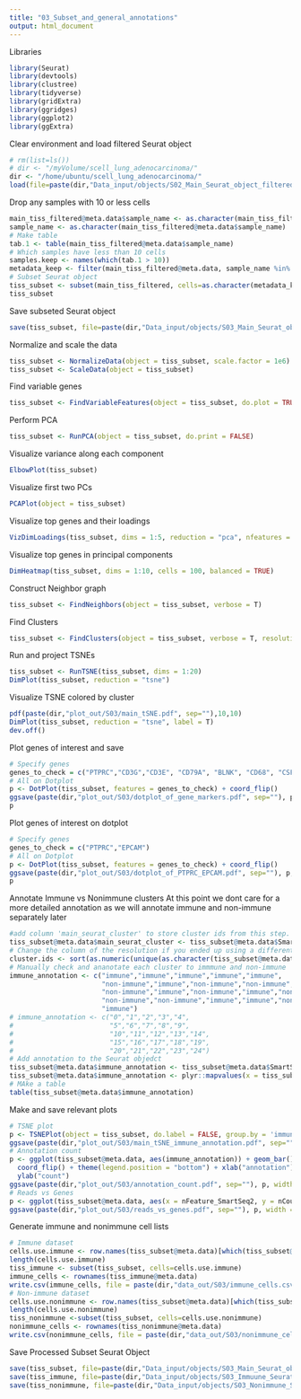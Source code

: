 ```yaml
---
title: "03_Subset_and_general_annotations"
output: html_document
---
```


Libraries
```r
library(Seurat)
library(devtools)
library(clustree)
library(tidyverse)
library(gridExtra)
library(ggridges)
library(ggplot2)
library(ggExtra)
```

Clear environment and load filtered Seurat object 
```r
# rm(list=ls())
# dir <- "/myVolume/scell_lung_adenocarcinoma/"
dir <- "/home/ubuntu/scell_lung_adenocarcinoma/"
load(file=paste(dir,"Data_input/objects/S02_Main_Seurat_object_filtered.RData", sep=""))
```

Drop any samples with 10 or less cells
```r
main_tiss_filtered@meta.data$sample_name <- as.character(main_tiss_filtered@meta.data$sample_name)
sample_name <- as.character(main_tiss_filtered@meta.data$sample_name)
# Make table 
tab.1 <- table(main_tiss_filtered@meta.data$sample_name) 
# Which samples have less than 10 cells 
samples.keep <- names(which(tab.1 > 10))
metadata_keep <- filter(main_tiss_filtered@meta.data, sample_name %in% samples.keep)
# Subset Seurat object 
tiss_subset <- subset(main_tiss_filtered, cells=as.character(metadata_keep$cell_id))
tiss_subset
```

Save subseted Seurat object
```r
save(tiss_subset, file=paste(dir,"Data_input/objects/S03_Main_Seurat_object_filtered_and_subset.RData", sep=""))
```

Normalize and scale the data
```r
tiss_subset <- NormalizeData(object = tiss_subset, scale.factor = 1e6)
tiss_subset <- ScaleData(object = tiss_subset)
```

Find variable genes
```r
tiss_subset <- FindVariableFeatures(object = tiss_subset, do.plot = TRUE, x.high.cutoff = Inf, y.cutoff = 0.5)
```

Perform PCA
```r
tiss_subset <- RunPCA(object = tiss_subset, do.print = FALSE)
```

Visualize variance along each component
```r
ElbowPlot(tiss_subset)
```

Visualize first two PCs
```r
PCAPlot(object = tiss_subset)
```

Visualize top genes and their loadings 
```r
VizDimLoadings(tiss_subset, dims = 1:5, reduction = "pca", nfeatures = 10)
```

Visualize top genes in principal components
```r
DimHeatmap(tiss_subset, dims = 1:10, cells = 100, balanced = TRUE)
```
Construct Neighbor graph 
```r
tiss_subset <- FindNeighbors(object = tiss_subset, verbose = T)
```

Find Clusters 
```r
tiss_subset <- FindClusters(object = tiss_subset, verbose = T, resolution = 0.5)
```
Run and project TSNEs
```r
tiss_subset <- RunTSNE(tiss_subset, dims = 1:20)
DimPlot(tiss_subset, reduction = "tsne")
```


<!-- Check clustering stability at given resolution  -->
<!-- ```{r} -->
<!-- # Set different resolutions  -->
<!-- res.used <- seq(0.1,1,by=0.2) -->
<!-- # Loop over and perform clustering of different resolutions  -->
<!-- for(i in res.used){ -->
<!--         tiss_subset <- FindClusters(object = tiss_subset, reduction.type = "pca", dims.use = 1:n.pcs,  -->
<!--         resolution = i, print.output = 0, save.SNN = TRUE, k.param = 30, force.recalc = T) -->
<!--         } -->
<!-- # rename best response column to best_reaction as to not confuse clustree with res -->
<!-- colnames(tiss_subset@meta.data) -->
<!-- colnames(tiss_subset@meta.data)[colnames(tiss_subset@meta.data) == 'best_response_status'] <- 'best_rxn_status' -->
<!-- # Make plot  -->
<!-- clus.tree.out <- clustree(tiss_subset) + -->
<!--     theme(legend.position = "bottom") +  -->
<!--     scale_color_brewer(palette = "Set1") + -->
<!--     scale_edge_color_continuous(low = "grey80", high = "red") -->
<!-- # Save pdf  -->
<!-- ggsave(clus.tree.out, filename = paste(dir,"plot_out/S03/Cluster_resolutions_clustree_output_all.pdf", sep=""), width = 15, height = 15) -->
<!-- # Plot  -->
<!-- clus.tree.out -->
<!-- ``` -->


Visualize TSNE colored by cluster
```r
pdf(paste(dir,"plot_out/S03/main_tSNE.pdf", sep=""),10,10)
DimPlot(tiss_subset, reduction = "tsne", label = T)
dev.off()
```

Plot genes of interest and save 
```r
# Specify genes  
genes_to_check = c("PTPRC","CD3G","CD3E", "CD79A", "BLNK", "CD68", "CSF1R", "MARCO", "CD207", "EPCAM", "PMEL")
# All on Dotplot 
p <- DotPlot(tiss_subset, features = genes_to_check) + coord_flip()
ggsave(paste(dir,"plot_out/S03/dotplot_of_gene_markers.pdf", sep=""), p, width = 10, height = 10)
p
```
Plot genes of interest on dotplot  
```r
# Specify genes  
genes_to_check = c("PTPRC","EPCAM")
# All on Dotplot 
p <- DotPlot(tiss_subset, features = genes_to_check) + coord_flip()
ggsave(paste(dir,"plot_out/S03/dotplot_of_PTPRC_EPCAM.pdf", sep=""), p, width = 10, height = 10)
p
```
Annotate Immune vs Nonimmune clusters
At this point we dont care for a more detailed annotation as we will annotate immune and non-immune separately later
```r
#add column 'main_seurat_cluster' to store cluster ids from this step.
tiss_subset@meta.data$main_seurat_cluster <- tiss_subset@meta.data$SmartSeq2_snn_res.0.5
# Change the column of the resolution if you ended up using a different one than 0.5 
cluster.ids <- sort(as.numeric(unique(as.character(tiss_subset@meta.data$SmartSeq2_snn_res.0.5))))
# Manually check and ananotate each cluster to immmune and non-immune   
immune_annotation <- c("immune","immune","immune","immune","immune",
                       "non-immune","immune","non-immune","non-immune","non-immune",
                       "non-immune","immune","non-immune","immune","non-immune",
                       "non-immune","non-immune","immune","immune","non-immune",
                       "immune")
# immune_annotation <- c("0","1","2","3","4",
#                        "5","6","7","8","9",
#                        "10","11","12","13","14",
#                        "15","16","17","18","19",
#                        "20","21","22","23","24")
# Add annotation to the Seurat objedct 
tiss_subset@meta.data$immune_annotation <- tiss_subset@meta.data$SmartSeq2_snn_res.0.5 
tiss_subset@meta.data$immune_annotation <- plyr::mapvalues(x = tiss_subset@meta.data$immune_annotation, from = cluster.ids, to = immune_annotation)
# MAke a table 
table(tiss_subset@meta.data$immune_annotation)
```

Make and save relevant plots 
```r
# TSNE plot 
p <- TSNEPlot(object = tiss_subset, do.label = FALSE, group.by = 'immune_annotation')
ggsave(paste(dir,"plot_out/S03/main_tSNE_immune_annotation.pdf", sep=""), p, width = 10, height = 10)
# Annotation count 
p <- ggplot(tiss_subset@meta.data, aes(immune_annotation)) + geom_bar() + 
  coord_flip() + theme(legend.position = "bottom") + xlab("annotation") +
  ylab("count")
ggsave(paste(dir,"plot_out/S03/annotation_count.pdf", sep=""), p, width = 10, height = 10)
# Reads vs Genes 
p <- ggplot(tiss_subset@meta.data, aes(x = nFeature_SmartSeq2, y = nCount_SmartSeq2)) + geom_point() + theme_bw() + scale_y_log10()
ggsave(paste(dir,"plot_out/S03/reads_vs_genes.pdf", sep=""), p, width = 10, height = 10)
```

Generate immune and nonimmune cell lists
```r
# Immune dataset 
cells.use.immune <- row.names(tiss_subset@meta.data)[which(tiss_subset@meta.data$immune_annotation=='immune')]
length(cells.use.immune)
tiss_immune <- subset(tiss_subset, cells=cells.use.immune)
immune_cells <- rownames(tiss_immune@meta.data)
write.csv(immune_cells, file = paste(dir,"data_out/S03/immune_cells.csv", sep=""))
# Non-immune dataset
cells.use.nonimmune <- row.names(tiss_subset@meta.data)[which(tiss_subset@meta.data$immune_annotation=='non-immune')]
length(cells.use.nonimmune)
tiss_nonimmune <-subset(tiss_subset, cells=cells.use.nonimmune)
nonimmune_cells <- rownames(tiss_nonimmune@meta.data)
write.csv(nonimmune_cells, file = paste(dir,"data_out/S03/nonimmune_cells.csv", sep=""))
```

Save Processed Subset Seurat Object
```r
save(tiss_subset, file=paste(dir,"Data_input/objects/S03_Main_Seurat_object_filtered_and_subset.RData", sep=""))
save(tiss_immune, file=paste(dir,"Data_input/objects/S03_Immuune_Seurat_object.RData", sep=""))
save(tiss_nonimmune, file=paste(dir,"Data_input/objects/S03_Nonimmune_Seurat_object.RData", sep=""))
```

